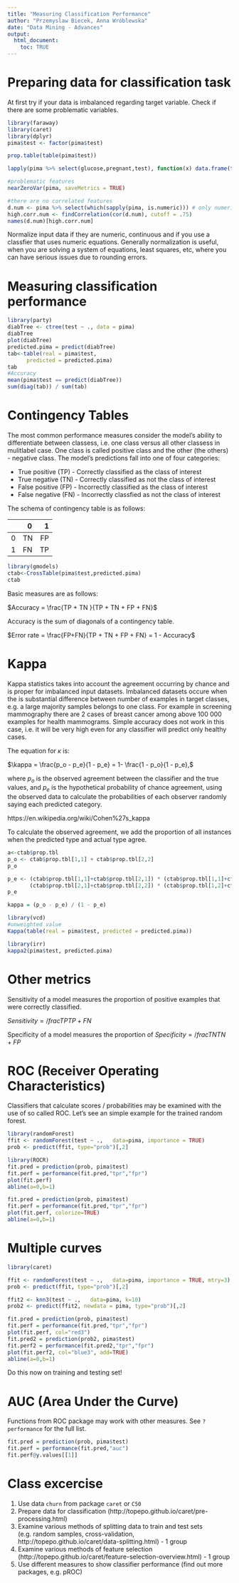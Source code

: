 ```yaml
---
title: "Measuring Classification Performance"
author: "Przemyslaw Biecek, Anna Wróblewska"
date: "Data Mining - Advances"
output: 
  html_document:
    toc: TRUE
---
```


# Preparing data for classification task

At first try if your data is imbalanced regarding target variable. Check if there are some problematic variables.

```r
library(faraway)
library(caret)
library(dplyr)
pima$test <- factor(pima$test)

prop.table(table(pima$test))

lapply(pima %>% select(glucose,pregnant,test), function(x) data.frame(table(x)))

#problematic features
nearZeroVar(pima, saveMetrics = TRUE)

#there are no correlated features
d.num <- pima %>% select(which(sapply(pima, is.numeric))) # only numeric features
high.corr.num <- findCorrelation(cor(d.num), cutoff = .75)
names(d.num)[high.corr.num]
```

Normalize input data if they are numeric, continuous and if you use a classfier that uses numeric equations. Generally normalization is useful, when you are solving a system of equations, least squares, etc, where you can have serious issues due to rounding errors. 

# Measuring classification performance

```r
library(party)
diabTree <- ctree(test ~ ., data = pima)
diabTree
plot(diabTree)
predicted.pima = predict(diabTree)
tab<-table(real = pima$test,
      predicted = predicted.pima)
tab
#Accuracy
mean(pima$test == predict(diabTree))
sum(diag(tab)) / sum(tab)
```

# Contingency Tables
 The most common performance measures consider the model's ability to differentiate between classess, i.e. one class versus all other classess in mulitlabel case. One class is called positive class and the other (the others) - negative class. The model's predictions fall into one of four categories:
 
 * True positive (TP) - Correctly classified as the class of interest
 * True negative (TN) - Correctly classified as not the class of interest
 * False positive (FP) - Incorrectly classified as the class of interest
 * False negative (FN) - Incorrectly classfied as not the class of interest
 
The schema of contingency table is as follows: <br>

|  &nbsp; | &nbsp; 0 | &nbsp; 1 |
| --- | ----- | ----: |
|  0  |   TN   |   FP   |
|  1  |   FN   |   TP   |
 
```r
library(gmodels)
ctab<-CrossTable(pima$test,predicted.pima)
ctab
```

Basic measures are as follows:

$Accuracy = \frac{TP + TN }{TP + TN + FP + FN}$

Accuracy is the sum of diagonals of a contingency table.

$Error rate = \frac{FP+FN}{TP + TN + FP + FN} = 1 - Accuracy$

# Kappa 

Kappa statistics takes into account the agreement occurring by chance and is proper for imbalanced input datasets. Imbalanced datasets occure when the is substantial difference between number of examples in target classes, e.g. a large majority samples belongs to one class. For example in screening mammography there are 2 cases of breast cancer among above 100 000 examples for health mammograms. Simple accuracy does not work in this case, i.e. it will be very high even for any classifier will predict only healthy cases.

The equation for $\kappa$ is:

$\kappa = \frac{p_o - p_e}{1 - p_e} = 1- \frac{1 - p_o}{1 - p_e},$

where $p_o$ is the observed agreement between the classifier and the true values, and $p_e$ is the hypothetical probability of chance agreement, using the observed data to calculate the probabilities of each observer randomly saying each predicted category.

https://en.wikipedia.org/wiki/Cohen%27s_kappa

To calculate the observed agreement, we add the proportion of all instances when the predicted type and actual type agree.

```r
a<-ctab$prop.tbl
p_o <- ctab$prop.tbl[1,1] + ctab$prop.tbl[2,2]
p_o

p_e <- (ctab$prop.tbl[1,1]+ctab$prop.tbl[2,1]) * (ctab$prop.tbl[1,1]+ctab$prop.tbl[1,2]) +
       (ctab$prop.tbl[2,1]+ctab$prop.tbl[2,2]) * (ctab$prop.tbl[1,2]+ctab$prop.tbl[2,2])
p_e

kappa = (p_o - p_e) / (1 - p_e) 

library(vcd)
#unweighted value
Kappa(table(real = pima$test, predicted = predicted.pima))

library(irr)
kappa2(pima$test, predicted.pima)
```
# Other metrics
Sensitivity of a model measures the proportion of positive examples that were correctly classified.

$Sensitivity = /frac{TP}{TP+FN}$

Specificity of a model measures the proportion of 
$Specificity = /frac{TN}{TN+FP}$

# ROC (Receiver Operating Characteristics)

Classifiers that calculate scores / probabilities may be examined with the use of so called ROC. Let’s see an simple example for the trained random forest.

```r
library(randomForest)
ffit <- randomForest(test ~ .,   data=pima, importance = TRUE)
prob <- predict(ffit, type="prob")[,2]

library(ROCR)
fit.pred = prediction(prob, pima$test)
fit.perf = performance(fit.pred,"tpr","fpr")
plot(fit.perf)
abline(a=0,b=1)

fit.pred = prediction(prob, pima$test)
fit.perf = performance(fit.pred,"tpr","fpr")
plot(fit.perf, colorize=TRUE)
abline(a=0,b=1)

```

# Multiple curves

```r
library(caret)

ffit <- randomForest(test ~ .,   data=pima, importance = TRUE, mtry=3)
prob <- predict(ffit, type="prob")[,2]

ffit2 <- knn3(test ~ .,   data=pima, k=10)
prob2 <- predict(ffit2, newdata = pima, type="prob")[,2]

fit.pred = prediction(prob, pima$test)
fit.perf = performance(fit.pred,"tpr","fpr")
plot(fit.perf, col="red3")
fit.pred2 = prediction(prob2, pima$test)
fit.perf2 = performance(fit.pred2,"tpr","fpr")
plot(fit.perf2, col="blue3", add=TRUE)
abline(a=0,b=1)

```

Do this now on training and testing set!

# AUC (Area Under the Curve)

Functions from ROC package may work with other measures. See `?performance` for the full list.

```r
fit.pred = prediction(prob, pima$test)
fit.perf = performance(fit.pred,"auc")
fit.perf@y.values[[1]]
```

# Class excercise
1. Use data `churn` from package `caret` or `C50`
2. Prepare data for classification (http://topepo.github.io/caret/pre-processing.html)
3. Examine various methods of splitting data to train and test sets (e.g. random samples, cross-validation, http://topepo.github.io/caret/data-splitting.html) - 1 group
4. Examine various methods of feature selection (http://topepo.github.io/caret/feature-selection-overview.html) - 1 group
5. Use different measures to show classifier performance (find out more packages, e.g. pROC)

